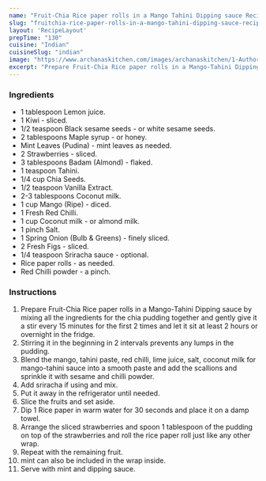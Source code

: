 ---
name: "Fruit-Chia Rice paper rolls in a Mango Tahini Dipping sauce Recipe"
slug: "fruitchia-rice-paper-rolls-in-a-mango-tahini-dipping-sauce-recipe"
layout: 'RecipeLayout'
prepTime: "130"
cuisine: "Indian"
cuisineSlug: "indian"
image: "https://www.archanaskitchen.com/images/archanaskitchen/1-Author/Gauravi_Vinay/FruitChia_Rice_paper_rolls_in_a_Mango_Tahini_Dipping_sauce.jpg"
excerpt: "Prepare Fruit-Chia Rice paper rolls in a Mango-Tahini Dipping sauce by mixing all the ingredients for the chia pudding together and gently give it a stir every 15 minutes for the first 2 times and let it sit at least 2 hours or overnight in the fridge"
---

### Ingredients

- 1 tablespoon Lemon juice.
- 1 Kiwi - sliced.
- 1/2 teaspoon Black sesame seeds - or white sesame seeds.
- 2 tablespoons Maple syrup - or honey.
- Mint Leaves (Pudina) - mint leaves as needed.
- 2 Strawberries - sliced.
- 3 tablespoons Badam (Almond) - flaked.
- 1 teaspoon Tahini.
- 1/4 cup Chia Seeds.
- 1/2 teaspoon Vanilla Extract.
- 2-3 tablespoons Coconut milk.
- 1 cup Mango (Ripe) - diced.
- 1 Fresh Red Chilli.
- 1 cup Coconut milk - or almond milk.
- 1 pinch Salt.
- 1 Spring Onion (Bulb & Greens) - finely sliced.
- 2 Fresh Figs - sliced.
- 1/4 teaspoon Sriracha sauce - optional.
- Rice paper rolls - as needed.
- Red Chilli powder - a pinch.

### Instructions

1. Prepare Fruit-Chia Rice paper rolls in a Mango-Tahini Dipping sauce by mixing all the ingredients for the chia pudding together and gently give it a stir every 15 minutes for the first 2 times and let it sit at least 2 hours or overnight in the fridge.
1. Stirring it in the beginning in 2 intervals prevents any lumps in the pudding.
1. Blend the mango, tahini paste, red chilli, lime juice, salt, coconut milk for mango-tahini sauce into a smooth paste and add the scallions and sprinkle it with sesame and chilli powder.
1. Add sriracha if using and mix.
1. Put it away in the refrigerator until needed.
1. Slice the fruits and set aside.
1. Dip 1 Rice paper in warm water for 30 seconds and place it on a damp towel.
1. Arrange the sliced strawberries and spoon 1 tablespoon of the pudding on top of the strawberries and roll the rice paper roll just like any other wrap.
1. Repeat with the remaining fruit.
1. mint can also be included in the wrap inside.
1. Serve with mint and dipping sauce.

